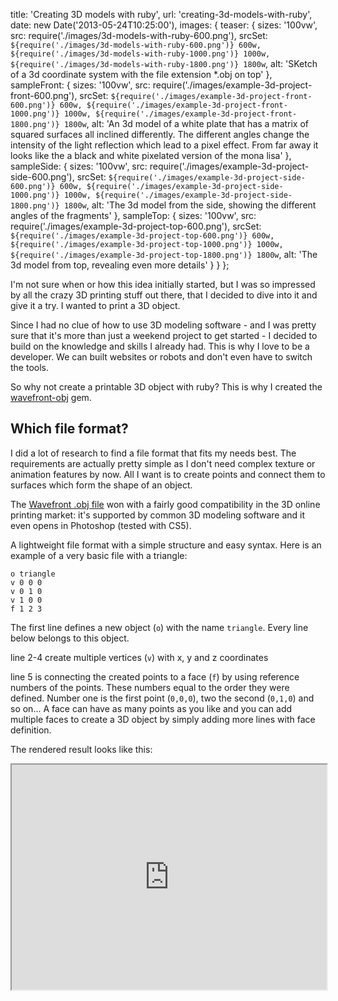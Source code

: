   title: 'Creating 3D models with ruby',
  url: 'creating-3d-models-with-ruby',
  date: new Date('2013-05-24T10:25:00'),
  images: {
    teaser: {
      sizes: '100vw',
      src: require('./images/3d-models-with-ruby-600.png'),
      srcSet: `${require('./images/3d-models-with-ruby-600.png')} 600w, ${require('./images/3d-models-with-ruby-1000.png')} 1000w, ${require('./images/3d-models-with-ruby-1800.png')} 1800w`,
      alt:
        'SKetch of a 3d coordinate system with the file extension *.obj on top'
    },
    sampleFront: {
      sizes: '100vw',
      src: require('./images/example-3d-project-front-600.png'),
      srcSet: `${require('./images/example-3d-project-front-600.png')} 600w, ${require('./images/example-3d-project-front-1000.png')} 1000w, ${require('./images/example-3d-project-front-1800.png')} 1800w`,
      alt:
        'An 3d model of a white plate that has a matrix of squared surfaces all inclined differently. The different angles change the intensity of the light reflection which lead to a pixel effect. From far away it looks like the a black and white pixelated version of the mona lisa'
    },
    sampleSide: {
      sizes: '100vw',
      src: require('./images/example-3d-project-side-600.png'),
      srcSet: `${require('./images/example-3d-project-side-600.png')} 600w, ${require('./images/example-3d-project-side-1000.png')} 1000w, ${require('./images/example-3d-project-side-1800.png')} 1800w`,
      alt:
        'The 3d model from the side, showing the different angles of the fragments'
    },
    sampleTop: {
      sizes: '100vw',
      src: require('./images/example-3d-project-top-600.png'),
      srcSet: `${require('./images/example-3d-project-top-600.png')} 600w, ${require('./images/example-3d-project-top-1000.png')} 1000w, ${require('./images/example-3d-project-top-1800.png')} 1800w`,
      alt: 'The 3d model from top, revealing even more details'
    }
  }
};

I'm not sure when or how this idea initially started, but I was so impressed by all the crazy 3D printing stuff out there, that I decided to dive into it and give it a try. I wanted to print a 3D object.

Since I had no clue of how to use 3D modeling software - and I was pretty sure that it's more than just a weekend project to get started - I decided to build on the knowledge and skills I already had. This is why I love to be a developer. We can built websites or robots and don't even have to switch the tools.

So why not create a printable 3D object with ruby? This is why I created the [wavefront-obj](https://github.com/krachtstefan/wavefront-obj) gem.

## Which file format?

I did a lot of research to find a file format that fits my needs best. The requirements are actually pretty simple as I don't need complex texture or animation features by now. All I want is to create points and connect them to surfaces which form the shape of an object.

The [Wavefront .obj file](http://en.wikipedia.org/wiki/Wavefront_.obj_file) won with a fairly good compatibility in the 3D online printing market: it's supported by common 3D modeling software and it even opens in Photoshop (tested with CS5).

A lightweight file format with a simple structure and easy syntax. Here is an example of a very basic file with a triangle:

```
o triangle
v 0 0 0
v 0 1 0
v 1 0 0
f 1 2 3
```

The first line defines a new object (`o`) with the name `triangle`. Every line below belongs to this object.

line 2-4 create multiple vertices (`v`) with x, y and z coordinates

line 5 is connecting the created points to a face (`f`) by using reference numbers of the points. These numbers equal to the order they were defined. Number one is the first point (`0,0,0`), two the second (`0,1,0`) and so on... A face can have as many points as you like and you can add multiple faces to create a 3D object by simply adding more lines with face definition.

The rendered result looks like this:

<iframe
  height="360"
  width="100%"
  src="http://skfb.ly/m3g2e1cba?autostart=0&transparent=0&autospin=0&controls=1"
/>

## What does the wavefront-obj ruby gem do?

As you can see the structure of a .obj file is very easy to understand, but the daily routine reveals a big downside as well. You have to manage all the points and their associated reference numbers and this ends up in repeatedly upcoming thoughts like: "Did I already use that point? And if so, what was it's reference number again?" I wanted to solve this and create an interface that allows you to simply throw surfaces with points into the scene and let the library handle the point management.

It will take care about file generation as well and provides access to the raw data as a string or exports it as a file to your disk.

## How to use it?

The installation is as easy as

`gem install wavefront-obj`

Afterwards just load the library, create an instance and give your 3D object a name.

```
require 'wavefront_obj'
cube = WavefrontObj.new
cube.name = "my awesome cube"
```

To shape the cube you will need to create 6 surfaces with the `add_face` method, which expects an array of point arrays (containing x, y and z coordinates).

```
cube.add_face [[1, -1, -1],[1, -1, 1],[-1, -1, 1],[-1, -1, -1]]
cube.add_face [[1, 1, -1],[-1, 1, -1],[-1, 1, 1],[1, 1, 1]]
cube.add_face [[1, -1, -1],[1, 1, -1],[1, 1, 1],[1, -1, 1]]
cube.add_face [[1, -1, 1],[1, 1, 1],[-1, 1, 1],[-1, -1, 1]]
cube.add_face [[-1, -1, 1],[-1, 1, 1],[-1, 1, -1],[-1, -1, -1]]
cube.add_face [[1, 1, -1],[1, -1, -1],[-1, -1, -1],[-1, 1, -1]]
```

That's it. Let's have a look at what the file content looks like.

`puts cube.get_raw_data`

This will result in an output like this:

```
o my awesome cube
v 1 -1 -1
v 1 -1 1
v -1 -1 1
v -1 -1 -1
v 1 1 -1
v -1 1 -1
v -1 1 1
v 1 1 1
f 1 2 3 4
f 5 6 7 8
f 1 5 8 2
f 2 8 7 3
f 3 7 6 4
f 5 1 4 6
```

Please note that all points that have been used within the `add_face` method are defined once at the beginning and inserted by their reference numbers automatically. To store the result on your disk, you can use the built-in filehandler and save it with

```
cube.save "my_awesome_cube.obj"
```

The rendered file looks like this

<iframe
  height="360"
  width="100%"
  src="http://skfb.ly/m3h2fed?autostart=0&transparent=0&autospin=0&controls=1"
/>

## Example project

The explained examples were pretty basic and for simple objects like cubes or triangles you may avoid using a separate library. It just gets handy as the model is growing in terms of complexity.

Here's a sneak preview of what you can do with it, when you sent a generated .obj file to a 3D printer. A separate more detailed article on this topic will follow.

<img {...meta.images.sampleFront} />
<img {...meta.images.sampleSide} />
<img {...meta.images.sampleTop} />
